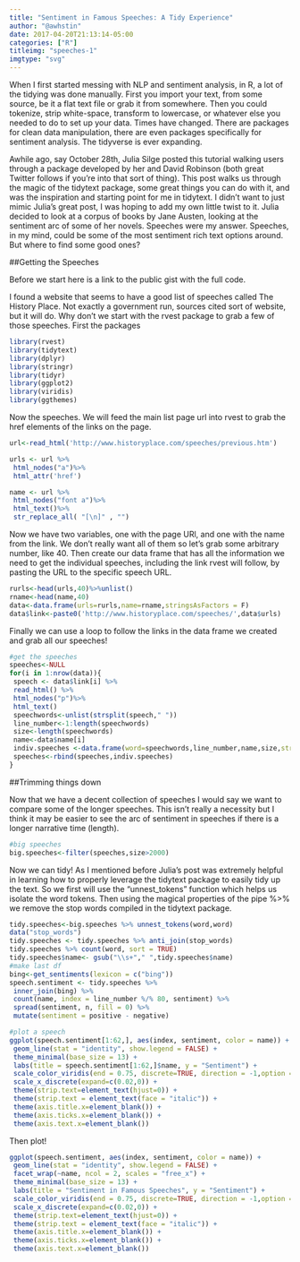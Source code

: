```yaml
---
title: "Sentiment in Famous Speeches: A Tidy Experience"
author: "@awhstin"
date: 2017-04-20T21:13:14-05:00
categories: ["R"]
titleimg: "speeches-1"
imgtype: "svg"
---
```


When I first started messing with NLP and sentiment analysis, in R, a lot of the tidying was done manually. First you import your text, from some source, be it a flat text file or grab it from somewhere. Then you could tokenize, strip white-space, transform to lowercase, or whatever else you needed to do to set up your data. Times have changed. There are packages for clean data manipulation, there are even packages specifically for sentiment analysis. The tidyverse is ever expanding.

Awhile ago, say October 28th, Julia Silge posted this tutorial walking users through a package developed by her and David Robinson (both great Twitter follows if you’re into that sort of thing). This post walks us through the magic of the tidytext package, some great things you can do with it, and was the inspiration and starting point for me in tidytext. I didn’t want to just mimic Julia’s great post, I was hoping to add my own little twist to it. Julia decided to look at a corpus of books by Jane Austen, looking at the sentiment arc of some of her novels. Speeches were my answer. Speeches, in my mind, could be some of the most sentiment rich text options around. But where to find some good ones?

##Getting the Speeches

Before we start here is a link to the public gist with the full code.

I found a website that seems to have a good list of speeches called The History Place. Not exactly a government run, sources cited sort of website, but it will do. Why don’t we start with the rvest package to grab a few of those speeches. First the packages

```r
library(rvest)
library(tidytext)
library(dplyr)
library(stringr)
library(tidyr)
library(ggplot2)
library(viridis)
library(ggthemes)
```

Now the speeches. We will feed the main list page url into rvest to grab the href elements of the links on the page.

```r
url<-read_html('http://www.historyplace.com/speeches/previous.htm')

urls <- url %>% 
 html_nodes("a")%>%
 html_attr('href')

name <- url %>% 
 html_nodes("font a")%>%
 html_text()%>%
 str_replace_all( "[\n]" , "")
``` 

Now we have two variables, one with the page URl, and one with the name from the link. We don’t really want all of them so let’s grab some arbitrary number, like 40. Then create our data frame that has all the information we need to get the individual speeches, including the link rvest will follow, by pasting the URL to the specific speech URL.

```r
rurls<-head(urls,40)%>%unlist()
rname<-head(name,40)
data<-data.frame(urls=rurls,name=rname,stringsAsFactors = F)
data$link<-paste0('http://www.historyplace.com/speeches/',data$urls)
```

Finally we can use a loop to follow the links in the data frame we created and grab all our speeches!

```r
#get the speeches
speeches<-NULL
for(i in 1:nrow(data)){
 speech <- data$link[i] %>% 
 read_html() %>% 
 html_nodes("p")%>%
 html_text()
 speechwords<-unlist(strsplit(speech," "))
 line_number<-1:length(speechwords)
 size<-length(speechwords)
 name<-data$name[i]
 indiv.speeches <-data.frame(word=speechwords,line_number,name,size,stringsAsFactors = FALSE)
 speeches<-rbind(speeches,indiv.speeches)
}
```

##Trimming things down

Now that we have a decent collection of speeches I would say we want to compare some of the longer speeches. This isn’t really a necessity but I think it may be easier to see the arc of sentiment in speeches if there is a longer narrative time (length).

```r
#big speeches
big.speeches<-filter(speeches,size>2000)
```

Now we can tidy! As I mentioned before Julia’s post was extremely helpful in learning how to properly leverage the tidytext package to easily tidy up the text. So we first will use the “unnest_tokens” function which helps us isolate the word tokens. Then using the magical properties of the pipe %>% we remove the stop words compiled in the tidytext package.

```r
tidy.speeches<-big.speeches %>% unnest_tokens(word,word)
data("stop_words")
tidy.speeches <- tidy.speeches %>% anti_join(stop_words)
tidy.speeches %>% count(word, sort = TRUE)
tidy.speeches$name<- gsub("\\s+"," ",tidy.speeches$name)
#make last df
bing<-get_sentiments(lexicon = c("bing"))
speech.sentiment <- tidy.speeches %>%
 inner_join(bing) %>% 
 count(name, index = line_number %/% 80, sentiment) %>% 
 spread(sentiment, n, fill = 0) %>% 
 mutate(sentiment = positive - negative)
```
```r
#plot a speech
ggplot(speech.sentiment[1:62,], aes(index, sentiment, color = name)) +
 geom_line(stat = "identity", show.legend = FALSE) +
 theme_minimal(base_size = 13) +
 labs(title = speech.sentiment[1:62,]$name, y = "Sentiment") +
 scale_color_viridis(end = 0.75, discrete=TRUE, direction = -1,option = 'C') +
 scale_x_discrete(expand=c(0.02,0)) +
 theme(strip.text=element_text(hjust=0)) +
 theme(strip.text = element_text(face = "italic")) +
 theme(axis.title.x=element_blank()) +
 theme(axis.ticks.x=element_blank()) +
 theme(axis.text.x=element_blank())
```

Then plot!

```r
ggplot(speech.sentiment, aes(index, sentiment, color = name)) +
 geom_line(stat = "identity", show.legend = FALSE) +
 facet_wrap(~name, ncol = 2, scales = "free_x") +
 theme_minimal(base_size = 13) +
 labs(title = "Sentiment in Famous Speeches", y = "Sentiment") +
 scale_color_viridis(end = 0.75, discrete=TRUE, direction = -1,option = 'C') +
 scale_x_discrete(expand=c(0.02,0)) +
 theme(strip.text=element_text(hjust=0)) +
 theme(strip.text = element_text(face = "italic")) +
 theme(axis.title.x=element_blank()) +
 theme(axis.ticks.x=element_blank()) +
 theme(axis.text.x=element_blank())

```



